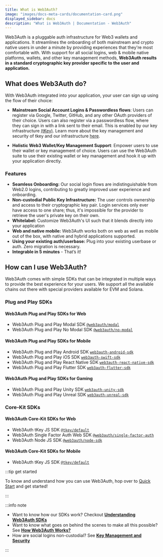 ```yaml
---
title: What is Web3Auth?
image: "images/docs-meta-cards/documentation-card.png"
displayed_sidebar: docs
description: "What is Web3Auth | Documentation - Web3Auth"
---
```



Web3Auth is a pluggable auth infrastructure for Web3 wallets and applications. It streamlines the onboarding of both mainstream and crypto native
users in under a minute by providing experiences that they're most comfortable with. With support for all social logins, web & mobile native
platforms, wallets, and other key management methods, **Web3Auth results in a standard cryptographic key provider specific to the user and
application.**

## What does Web3Auth do?

With Web3Auth integrated into your application, your user can sign up using the flow of their choice:

- **Mainstream Social Account Logins & Passwordless flows**: Users can register via Google, Twitter, GitHub, and any other OAuth providers of their
  choice. Users can also register via a passwordless flow, where they can sign in with a link sent to their email. This is enabled by our key
  infrastructure [(tKey)](https://github.com/tkey/tkey). Learn more about the key management and security of tkey and our infrastructure
  [here](/infrastructure/key-management).

- **Holistic Web3 Wallet/Key Management Support**: Empower users to use their wallet or key management of choice. Users can use the Web3Auth suite to
  use their existing wallet or key management and hook it up with your application directly.

<ModalAnim />

### Features

- **Seamless Onboarding:** Our social login flows are indistinguishable from Web2.0 logins, contributing to greatly improved user experience and
  onboarding.
- **Non-custodial Public Key Infrastructure:** The user controls ownership and access to their cryptographic key pair. Login services only ever have
  access to one share; thus, it's impossible for the provider to retrieve the user's private key on their own.
- **Whitelabel:** Customize Web3Auth's UI such that it blends directly into your application
- **Web and native mobile:** Web3Auth works both on web as well as mobile out of the box, with native and hybrid applications supported.
- **Using your existing auth/userbase:** Plug into your existing userbase or auth. Zero migration is necessary.
- **Integrable in 5 minutes** - That’s it!

## How can I use Web3Auth?

Web3Auth comes with simple SDKs that can be integrated in multiple ways to provide the best experience for your users. We support all the available
chains out there with special providers available for EVM and Solana.

### Plug and Play SDKs

#### Web3Auth Plug and Play SDKs for Web

- Web3Auth Plug and Play Modal SDK [`@web3auth/modal`](/sdk/pnp/web/modal/)
- Web3Auth Plug and Play No Modal SDK [`@web3auth/no-modal`](/sdk/pnp/web/no-modal)

#### Web3Auth Plug and Play SDKs for Mobile

- Web3Auth Plug and Play Android SDK [`web3auth-android-sdk`](/sdk/pnp/android/)
- Web3Auth Plug and Play iOS SDK [`web3auth-swift-sdk`](/sdk/pnp/ios/)
- Web3Auth Plug and Play React Native SDK [`web3auth-react-native-sdk`](/sdk/pnp/react-native/)
- Web3Auth Plug and Play Flutter SDK [`web3auth-flutter-sdk`](/sdk/pnp/flutter/)

#### Web3Auth Plug and Play SDKs for Gaming

- Web3Auth Plug and Play Unity SDK [`web3auth-unity-sdk`](/sdk/pnp/unity/)
- Web3Auth Plug and Play Unreal SDK [`web3auth-unreal-sdk`](/sdk/pnp/unreal/)

### Core-Kit SDKs

#### Web3Auth Core-Kit SDKs for Web

- Web3Auth tKey JS SDK [`@tkey/default`](/sdk/core-kit/tkey/)
- Web3Auth Single Factor Auth Web SDK [`@web3auth/single-factor-auth`](/sdk/core-kit/sfa/)
- Web3Auth Node JS SDK [`@web3auth/node-sdk`](/sdk/core-kit/node/)

#### Web3Auth Core-Kit SDKs for Mobile

- Web3Auth tKey JS SDK [`@tkey/default`](/sdk/core-kit/tkey/)

:::tip get started

To know and understand how you can use Web3Auth, hop over to [Quick Start](/quick-start) and get started!

:::

:::info note

- Want to know how our SDKs work? Checkout [**Understanding Web3Auth SDKs**](/sdk)
- Want to know what goes on behind the scenes to make all this possible? See [**How Web3Auth Works?**](/how-web3auth-works)
- How are social logins non-custodial? See [**Key Management and Security**](/infrastructure/key-management)

:::
